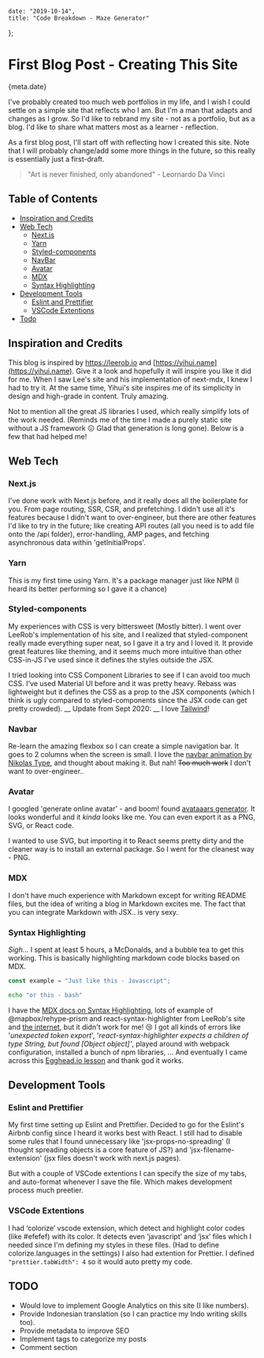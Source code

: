 
    date: "2019-10-14",
    title: "Code Breakdown - Maze Generator"
};


# First Blog Post - Creating This Site

<Time>{meta.date}</Time>

I've probably created too much web portfolios in my life, and I wish I could settle on a simple site that reflects who I am. But I'm a man that adapts and changes as I grow. So I'd like to rebrand my site - not as a portfolio, but as a blog. I'd like to share what matters most as a learner - reflection.

As a first blog post, I'll start off with reflecting how I created this site. Note that I will probably change/add some more things in the future, so this really is essentially just a first-draft.

> "Art is never finished, only abandoned" - Leornardo Da Vinci

## Table of Contents

-   [Inspiration and Credits](#inspiration-and-credits)
-   [Web Tech](#web-tech)
    -   [Next.js](#next.js)
    -   [Yarn](#yarn)
    -   [Styled-components](#styled-components)
    -   [NavBar](#navbar)
    -   [Avatar](#avatar)
    -   [MDX](#mdx)
    -   [Syntax Highlighting](#syntax-highlighting)
-   [Development Tools](#development-tools)
    -   [Eslint and Prettifier](#eslint-and-prettifier)
    -   [VSCode Extentions](#vscode-extentions)
-   [Todo](#todo)

## Inspiration and Credits

This blog is inspired by https://leerob.io and [https://yihui.name](https://yihui.name). Give it a look and hopefully it will inspire you like it did for me. When I saw Lee's site and his implementation of next-mdx, I knew I had to try it. At the same time, Yihui's site inspires me of its simplicity in design and high-grade in content. Truly amazing.

Not to mention all the great JS libraries I used, which really simplify lots of the work needed. (Reminds me of the time I made a purely static site without a JS framework :confounded: Glad that generation is long gone). Below is a few that had helped me!

## Web Tech

### Next.js

I've done work with Next.js before, and it really does all the boilerplate for you. From page routing, SSR, CSR, and prefetching. I didn't use all it's features because I didn't want to over-engineer, but there are other features I'd like to try in the future; like creating API routes (all you need is to add file onto the /api folder), error-handling, AMP pages, and fetching asynchronous data within 'getInitialProps'.

### Yarn

This is my first time using Yarn. It's a package manager just like NPM (I heard its better performing so I gave it a chance)

### Styled-components

My experiences with CSS is very bittersweet (Mostly bitter). I went over LeeRob's implementation of his site, and I realized that styled-component really made everything super neat, so I gave it a try and I loved it. It provide great features like theming, and it seems much more intuitive than other CSS-in-JS I've used since it defines the styles outside the JSX.

I tried looking into CSS Component Libraries to see if I can avoid too much CSS. I've used Material UI before and it was pretty heavy. Rebass was lightweight but it defines the CSS as a prop to the JSX components (which I think is ugly compared to styled-components since the JSX code can get pretty crowded). __ Update from Sept 2020: __ I love [Tailwind](https://tailwindcss.com/)!

### Navbar

Re-learn the amazing flexbox so I can create a simple navigation bar. It goes to 2 columns when the screen is small. I love the [navbar animation by Nikolas Type](https://www.nikolastype.com/), and thought about making it. But nah! ~~Too much work~~ I don't want to over-engineer..

### Avatar

I googled 'generate online avatar' - and boom! found [avataaars generator](https://getavataaars.com/). It looks wonderful and it _kinda_ looks like me. You can even export it as a PNG, SVG, or React code.

I wanted to use SVG, but importing it to React seems pretty dirty and the cleaner way is to install an external package. So I went for the cleanest way - PNG.

### MDX

I don't have much experience with Markdown except for writing README files, but the idea of writing a blog in Markdown excites me. The fact that you can integrate Markdown with JSX.. is very sexy.

### Syntax Highlighting

_Sigh..._ I spent at least 5 hours, a McDonalds, and a bubble tea to get this working. This is basically highlighting markdown code blocks based on MDX.

```javascript
const example = "Just like this - Javascript";
```

```bash
echo "or this - bash"
```

I have the [MDX docs on Syntax Highlighting](https://mdxjs.com/guides/syntax-highlighting), lots of example of @mapbox/rehype-prism and react-syntax-highlighter from LeeRob's site and [the internet](https://medium.com/young-developer/react-markdown-code-and-syntax-highlighting-632d2f9b4ada), but it didn't work for me! :cry:
I got all kinds of errors like '_unexpected token export_', '_react-syntax-highlighter expects a children of type String, but found [Object object]'_, played around with webpack configuration, installed a bunch of npm libraries, ... And eventually I came across this [Egghead.io lesson](https://egghead.io/lessons/react-syntax-highlighting-code-blocks-using-components-with-prism-react-renderer-and-gatsby-mdx) and thank god it works.

## Development Tools

### Eslint and Prettifier

My first time setting up Eslint and Prettifier. Decided to go for the Eslint's Airbnb config since I heard it works best with React. I still had to disable some rules that I found unnecessary like 'jsx-props-no-spreading' (I thought spreading objects is a core feature of JS?) and 'jsx-filename-extension' (jsx files doesn't work with next.js pages).

But with a couple of VSCode extentions I can specify the size of my tabs, and auto-format whenever I save the file. Which makes development process much preetier.

### VSCode Extentions

I had ‘colorize’ vscode extension, which detect and highlight color codes (like #efefef) with its color. It detects even ‘javascript’ and ‘jsx’ files which I needed since I'm defining my styles in these files. (Had to define colorize.languages in the settings)
I also had extention for Prettier. I defined `"prettier.tabWidth": 4` so it would auto pretty my code.

## TODO

-   Would love to implement Google Analytics on this site (I like numbers).
-   Provide Indonesian translation (so I can practice my Indo writing skills too).
-   Provide metadata to improve SEO
-   Implement tags to categorize my posts
-   Comment section
